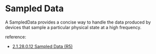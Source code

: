 

<Meta of={Stories}/>

# Sampled Data

A SampledData provides a concise way to handle the data produced by devices that sample a particular physical state at a high frequency.

reference:
* [ 2.1.28.0.12 Sampled Data (R5)](https://hl7.org/fhir/datatypes.html#sampleddata)



<Canvas of={Stories.Display}/>

<Canvas of={Stories.Structure}/>
